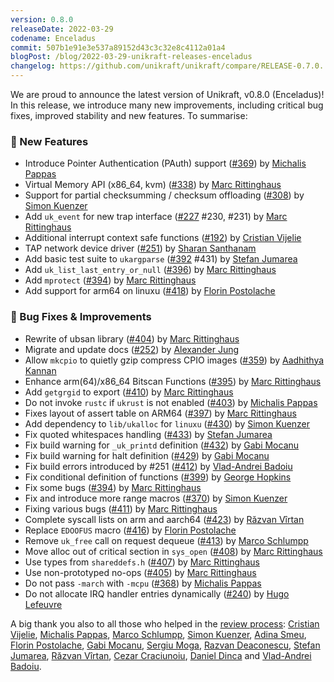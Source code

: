 ```yaml
---
version: 0.8.0
releaseDate: 2022-03-29
codename: Enceladus
commit: 507b1e91e3e537a89152d43c3c32e8c4112a01a4
blogPost: /blog/2022-03-29-unikraft-releases-enceladus
changelog: https://github.com/unikraft/unikraft/compare/RELEASE-0.7.0...RELEASE-0.8.0
---
```


We are proud to announce the latest version of Unikraft, v0.8.0 (Enceladus)!
In this release, we introduce many new improvements, including critical bug fixes, improved stability and new features. 
To summarise:

### 🚀 New Features

* Introduce Pointer Authentication (PAuth) support ([#369](https://github.com/unikraft/unikraft/pull/369)) by [Michalis Pappas](https://github.com/michpappas)
* Virtual Memory API (x86_64, kvm) ([#338](https://github.com/unikraft/unikraft/pull/338)) by [Marc Rittinghaus](https://github.com/marcrittinghaus)
* Support for partial checksumming / checksum offloading ([#308](https://github.com/unikraft/unikraft/pull/308)) by [Simon Kuenzer](https://github.com/skuenzer)
* Add `uk_event` for new trap interface ([#227](https://github.com/unikraft/unikraft/pull/227,) #230, #231) by [Marc Rittinghaus](https://github.com/marcrittinghaus)
* Additional interrupt context safe functions ([#192](https://github.com/unikraft/unikraft/pull/192)) by [Cristian Vijelie](https://github.com/cristian-vijelie)
* TAP network device driver ([#251](https://github.com/unikraft/unikraft/pull/251)) by [Sharan Santhanam](https://github.com/hisharanwithu)
* Add basic test suite to `ukargparse` ([#392](https://github.com/unikraft/unikraft/pull/392,) #431) by [Stefan Jumarea](https://github.com/StefanJum)
* Add `uk_list_last_entry_or_null` ([#396](https://github.com/unikraft/unikraft/pull/396)) by [Marc Rittinghaus](https://github.com/marcrittinghaus)
* Add `mprotect` ([#394](https://github.com/unikraft/unikraft/pull/394)) by [Marc Rittinghaus](https://github.com/marcrittinghaus)
* Add support for arm64 on linuxu ([#418](https://github.com/unikraft/unikraft/pull/418)) by [Florin Postolache](https://github.com/maniatro111)


### 🐛 Bug Fixes & Improvements

* Rewrite of ubsan library ([#404](https://github.com/unikraft/unikraft/pull/404)) by [Marc Rittinghaus](https://github.com/marcrittinghaus)
* Migrate and update docs ([#252](https://github.com/unikraft/unikraft/pull/252)) by [Alexander Jung](https://github.com/nderjung)
* Allow `mkcpio` to quietly gzip compress CPIO images ([#359](https://github.com/unikraft/unikraft/pull/359)) by [Aadhithya Kannan](https://github.com/aadhi0319)
* Enhance arm(64)/x86_64 Bitscan Functions ([#395](https://github.com/unikraft/unikraft/pull/395)) by [Marc Rittinghaus](https://github.com/marcrittinghaus)
* Add `getgrgid` to export ([#410](https://github.com/unikraft/unikraft/pull/410)) by [Marc Rittinghaus](https://github.com/marcrittinghaus)
* Do not invoke `rustc` if `ukrust` is not enabled ([#403](https://github.com/unikraft/unikraft/pull/403)) by [Michalis Pappas](https://github.com/michpappas)
* Fixes layout of assert table on ARM64 ([#397](https://github.com/unikraft/unikraft/pull/397)) by [Marc Rittinghaus](https://github.com/marcrittinghaus)
* Add dependency to `lib/ukalloc` for `linuxu` ([#430](https://github.com/unikraft/unikraft/pull/430)) by [Simon Kuenzer](https://github.com/skuenzer)
* Fix quoted whitespaces handling ([#433](https://github.com/unikraft/unikraft/pull/433)) by [Stefan Jumarea](https://github.com/StefanJum)
* Fix build warning for `_uk_printd` definition ([#432](https://github.com/unikraft/unikraft/pull/432)) by [Gabi Mocanu](https://github.com/gabrielmocanu)
* Fix build warning for halt definition ([#429](https://github.com/unikraft/unikraft/pull/429)) by [Gabi Mocanu](https://github.com/gabrielmocanu)
* Fix build errors introduced by #251 ([#412](https://github.com/unikraft/unikraft/pull/412)) by [Vlad-Andrei Badoiu](https://github.com/vladandrew)
* Fix conditional definition of functions ([#399](https://github.com/unikraft/unikraft/pull/399)) by [George Hopkins](https://george-hopkins)
* Fix some bugs ([#394](https://github.com/unikraft/unikraft/pull/394)) by [Marc Rittinghaus](https://github.com/marcrittinghaus)
* Fix and introduce more range macros ([#370](https://github.com/unikraft/unikraft/pull/370)) by [Simon Kuenzer](https://github.com/skuenzer)
* Fixing various bugs ([#411](https://github.com/unikraft/unikraft/pull/411)) by [Marc Rittinghaus](https://github.com/marcrittinghaus)
* Complete syscall lists on arm and aarch64 ([#423](https://github.com/unikraft/unikraft/pull/423)) by [Răzvan Vîrtan](https://github.com/razvanvirtan)
* Replace `EDOOFUS` macro ([#416](https://github.com/unikraft/unikraft/pull/416)) by [Florin Postolache](https://github.com/maniatro111)
* Remove `uk_free` call on request dequeue ([#413](https://github.com/unikraft/unikraft/pull/413)) by [Marco Schlumpp](https://github.com/mschlumpp)
* Move alloc out of critical section in `sys_open` ([#408](https://github.com/unikraft/unikraft/pull/408)) by [Marc Rittinghaus](https://github.com/marcrittinghaus)
* Use types from `shareddefs.h` ([#407](https://github.com/unikraft/unikraft/pull/407)) by [Marc Rittinghaus](https://github.com/marcrittinghaus)
* Use non-prototyped no-ops ([#405](https://github.com/unikraft/unikraft/pull/405)) by [Marc Rittinghaus](https://github.com/marcrittinghaus)
* Do not pass `-march` with `-mcpu` ([#368](https://github.com/unikraft/unikraft/pull/368)) by [Michalis Pappas](https://github.com/michpappas)
* Do not allocate IRQ handler entries dynamically ([#240](https://github.com/unikraft/unikraft/pull/240)) by [Hugo Lefeuvre](https://github.com/hlef)

A big thank you also to all those who helped in the [review process](unikraft.org/docs/contributing/review-process/): [Cristian Vijelie](https://github.com/cristian-vijelie), [Michalis Pappas](https://github.com/michpappas), [Marco Schlumpp](https://github.com/mschlumpp), [Simon Kuenzer](https://github.com/skuenzer), [Adina Smeu](https://github.com/adinasm), [Florin Postolache](https://github.com/florin-diaconescu), [Gabi Mocanu](https://github.com/gabrielmocanu), [Sergiu Moga](https://github.com/mogasergiu), [Razvan Deaconescu](https://github.com/razvand), [Stefan Jumarea](https://github.com/StefanJum), [Răzvan Vîrtan](https://github.com/razvanvirtan), [Cezar Craciunoiu](https://github.com/craciunoiuc), [Daniel Dinca](https://github.com/danield20) and [Vlad-Andrei Badoiu](https://github.com/vladandrew).
